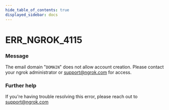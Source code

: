 ```yaml
---
hide_table_of_contents: true
displayed_sidebar: docs
---
```



# ERR_NGROK_4115

### Message

The email domain "`DOMAIN`" does not allow account creation. Please contact your ngrok administrator or support@ngrok.com for access.

<ErrorDetails error="err_ngrok_4115" />

### Further help

If you're having trouble resolving this error, please reach out to [support@ngrok.com](mailto:support@ngrok.com?subject=Help%20with%20ERR_NGROK_4115)
